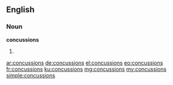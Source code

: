 ==English==

===Noun===
'''concussions'''

# {{plural of|concussion}}

[[ar:concussions]]
[[de:concussions]]
[[el:concussions]]
[[eo:concussions]]
[[fr:concussions]]
[[ku:concussions]]
[[mg:concussions]]
[[my:concussions]]
[[simple:concussions]]